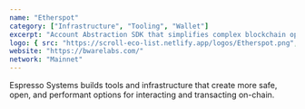 ```yaml
---
name: "Etherspot"
category: ["Infrastructure", "Tooling", "Wallet"]
excerpt: "Account Abstraction SDK that simplifies complex blockchain operations and enables easy onboarding of new users for a frictionless Web3 experience"
logo: { src: "https://scroll-eco-list.netlify.app/logos/Etherspot.png", alt: "Chainlink Logo" }
website: "https://bwarelabs.com/"
network: "Mainnet"
---
```


Espresso Systems builds tools and infrastructure that create more safe, open, and performant options for interacting and transacting on-chain.
